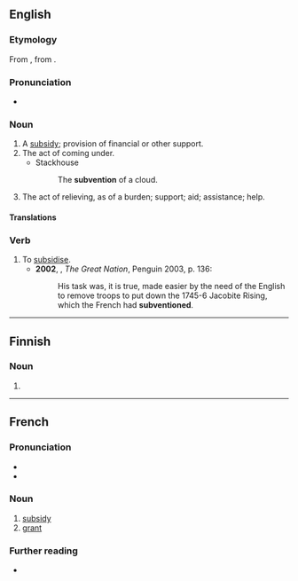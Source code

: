 {{also|Subvention}}

==English==

===Etymology===
From {{etyl|frm|en}} {{m|frm|subvention}}, from {{etyl|LL.|en}} {{m|la|subventio}}.

===Pronunciation===
* {{a|UK}} {{IPA|/sʌbˈvɛnʃ(ə)n/|lang=en}}

===Noun===
{{en-noun}}

# A [[subsidy]]; provision of financial or other support.
# The act of coming under.
#* Stackhouse
#*: The '''subvention''' of a cloud.
# The act of relieving, as of a burden; support; aid; assistance; help.

====Translations====
{{trans-see|subsidy}}

===Verb===
{{en-verb}}

# To [[subsidise]].
#* '''2002''', {{w|Colin Jones (historian)|Colin Jones}}, ''The Great Nation'', Penguin 2003, p. 136:
#*: His task was, it is true, made easier by the need of the English to remove troops to put down the 1745-6 Jacobite Rising, which the French had '''subventioned'''.

----

==Finnish==

===Noun===
{{head|fi|noun form}}

# {{fi-form of|case=genitive|pl=singular|subventio}}

----

==French==

===Pronunciation===
* {{IPA|/sybvɑ̃sjɔ̃/|lang=fr}}
* {{audio|Fr-subvention.ogg|Audio|lang=fr}}

===Noun===
{{fr-noun|f}}

# [[subsidy]]
# [[grant]]

===Further reading===
* {{R:TLFi}}